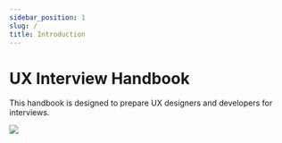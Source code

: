 ```yaml
---
sidebar_position: 1
slug: /
title: Introduction
---
```


# UX Interview Handbook

This handbook is designed to prepare UX designers and developers for interviews. 

<img src="img/spiral.png"/>
